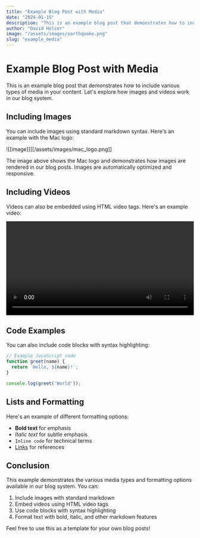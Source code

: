 ```yaml
---
title: "Example Blog Post with Media"
date: "2024-01-15"
description: "This is an example blog post that demonstrates how to include images and videos in your content. It shows the proper markdown syntax for embedding media files."
author: "David Holcer"
image: "/assets/images/earthquake.png"
slug: "example_media"
---
```


# Example Blog Post with Media

This is an example blog post that demonstrates how to include various types of media in your content. Let's explore how images and videos work in our blog system.

## Including Images

You can include images using standard markdown syntax. Here's an example with the Mac logo:

![[image]][[/assets/images/mac_logo.png]]

The image above shows the Mac logo and demonstrates how images are rendered in our blog posts. Images are automatically optimized and responsive.

## Including Videos

Videos can also be embedded using HTML video tags. Here's an example video:

<video controls width="100%">
  <source src="/assets/video/flip.mp4" type="video/mp4">
  Your browser does not support the video tag.
</video>

## Code Examples

You can also include code blocks with syntax highlighting:

```javascript
// Example JavaScript code
function greet(name) {
  return `Hello, ${name}!`;
}

console.log(greet('World'));
```

## Lists and Formatting

Here's an example of different formatting options:

- **Bold text** for emphasis
- *Italic text* for subtle emphasis
- `Inline code` for technical terms
- [Links](https://example.com) for references

## Conclusion

This example demonstrates the various media types and formatting options available in our blog system. You can:

1. Include images with standard markdown
2. Embed videos using HTML video tags
3. Use code blocks with syntax highlighting
4. Format text with bold, italic, and other markdown features

Feel free to use this as a template for your own blog posts! 